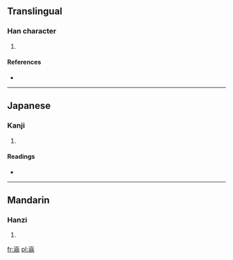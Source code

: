 ==Translingual==

===Han character===
{{Han char|rn=46|rad=山|as=10|sn=13|four=|canj=山金戈一 (UCIM)}}

# {{defn|Han|sort=山10}}

====References====
* {{Han ref|kx=0317.100|dkj=08331|dj=0617.330|hdz=10791.100|uh=5D61|ud=23905}}

----

==Japanese==

===Kanji===
{{ja-kanji|grade=|rs=山10}}

# {{defn|lang=ja|sort=山10}}

====Readings====
* {{ja-readings|on=[[おう]] (ō), [[お]] (o)|kun=[[やまのさま]] (yamanosama)}}

----

==Mandarin==

===Hanzi===
{{cmn-hanzi|pin=[[cī]] ([[ci1]]), [[wēng]] ([[weng1]])|wg=tz'u<sup>1</sup>, weng<sup>1</sup>}}

# {{defn|lang=cmn|sort=山10}}

[[fr:嵡]]
[[pl:嵡]]